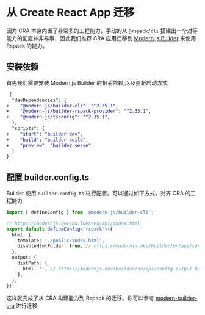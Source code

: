 # 从 Create React App 迁移

因为 CRA 本身内置了非常多的工程能力，手动的从 `@rspack/cli` 搭建出一个对等能力的配置并非易事，因此我们推荐 CRA 应用迁移到 [Modern.js Builder](https://modernjs.dev/builder) 来使用 Rspack 的能力。

## 安装依赖

首先我们需要安装 Modern.js Builder 的相关依赖,以及更新启动方式

```diff title=package.json
 {
  "devDependencies": {
+    "@modern-js/builder-cli": "^2.35.1",
+    "@modern-js/builder-rspack-provider": "^2.35.1",
+    "@modern-js/tsconfig": "^2.35.1",
  },
  "scripts": {
+    "start": "builder dev",
+    "build": "builder build",
+    "preview": "builder serve"
  }
}
```

## 配置 builder.config.ts

Builder 使用 `builder.config.ts` 进行配置，可以通过如下方式，对齐 CRA 的工程能力

```ts title=builder.config.ts
import { defineConfig } from '@modern-js/builder-cli';

// https://modernjs.dev/builder/en/api/index.html
export default defineConfig<'rspack'>({
  html: {
    template: './public/index.html',
    disableHtmlFolder: true, // https://modernjs.dev/builder/en/api/config-html.html#htmldisablehtmlfolder
  },
  output: {
    distPath: {
      html: '', // https://modernjs.dev/builder/en/api/config-output.html#outputdistpath
    },
  },
});
```

这样就完成了从 CRA 构建能力到 Rspack 的迁移。你可以参考 [modern-builder-cra](https://github.com/rspack-contrib/modern-builder-cra) 进行迁移
